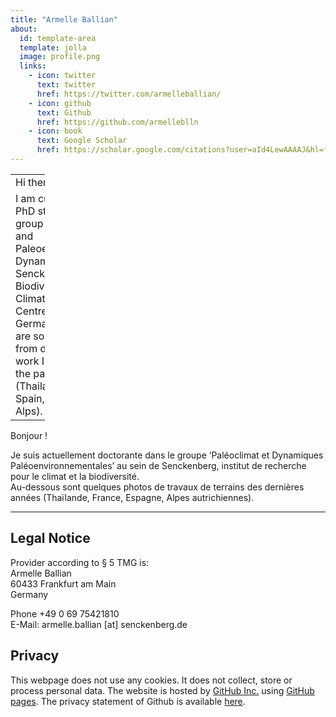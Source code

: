```yaml
---
title: "Armelle Ballian"
about:
  id: template-area
  template: jolla
  image: profile.png
  links:
    - icon: twitter
      text: twitter
      href: https://twitter.com/armelleballian/
    - icon: github
      text: Github
      href: https://github.com/armelleblln
    - icon: book
      text: Google Scholar
      href: https://scholar.google.com/citations?user=aId4LewAAAAJ&hl=fr
---
```

[comment]:  (Tasks for this page
Update the YAML header. you can check out different layouts of the pre-formatted part at <https://quarto.org/docs/websites/website-about.html#templates>
Update the legal information
Write a short introduction set of you
delete this section)


-------
Hi there !  

I am currently a PhD student in the group 'Paleoclimate and Paleoenvironmental Dynamics' at the Senckenberg Biodiversity and Climate Research Centre (Frankfurt, Germany).   
Below are some pictures from diverse field work I conducted in the past years (Thailand, France, Spain, Austrian Alps).

--

Bonjour ! 

Je suis actuellement doctorante dans le groupe 'Paléoclimat et Dynamiques Paléoenvironnementales' au sein de Senckenberg, institut de recherche pour le climat et la biodiversité.  
Au-dessous sont quelques photos de travaux de terrains des dernières années (Thaïlande, France, Espagne, Alpes autrichiennes).

-------






## Legal Notice

Provider according to § 5 TMG is:  
Armelle Ballian  
60433 Frankfurt am Main  
Germany  

Phone +49 0 69 75421810  
E-Mail: armelle.ballian [at] senckenberg.de

## Privacy

This webpage does not use any cookies. It does not collect, store or process personal data. The website is hosted by [GitHub Inc.](https://github.com/){target="_blank"} using [GitHub pages](https://docs.github.com/en/pages/getting-started-with-github-pages/about-github-pages){target="_blank"}. The privacy statement of Github is available [here](https://docs.github.com/en/site-policy/privacy-policies/github-privacy-statement){target="_blank"}. 
